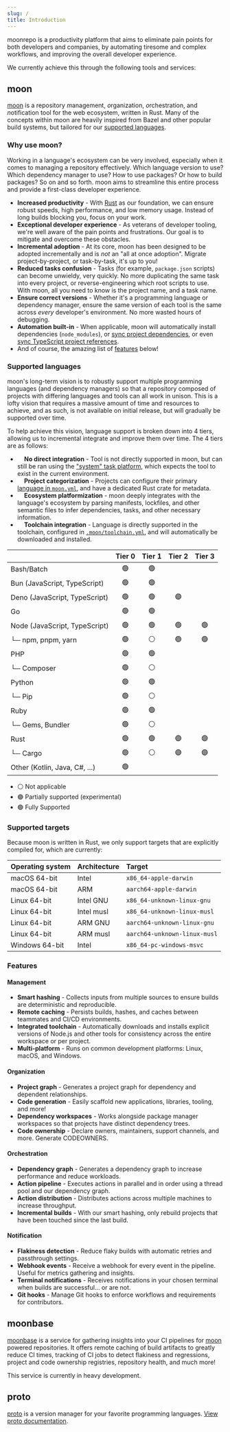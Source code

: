 ```yaml
---
slug: /
title: Introduction
---
```



moonrepo is a productivity platform that aims to eliminate pain points for both developers and
companies, by automating tiresome and complex workflows, and improving the overall developer
experience.

We currently achieve this through the following tools and services:

## moon

[moon](/moon) is a repository *m*anagement, *o*rganization, *o*rchestration, and *n*otification tool
for the web ecosystem, written in Rust. Many of the concepts within moon are heavily inspired from
Bazel and other popular build systems, but tailored for our
[supported languages](#supported-languages).

### Why use moon?

Working in a language's ecosystem can be very involved, especially when it comes to managing a
repository effectively. Which language version to use? Which dependency manager to use? How to use
packages? Or how to build packages? So on and so forth. moon aims to streamline this entire process
and provide a first-class developer experience.

- **Increased productivity** - With [Rust](https://www.rust-lang.org/) as our foundation, we can
  ensure robust speeds, high performance, and low memory usage. Instead of long builds blocking you,
  focus on your work.
- **Exceptional developer experience** - As veterans of developer tooling, we're well aware of the
  pain points and frustrations. Our goal is to mitigate and overcome these obstacles.
- **Incremental adoption** - At its core, moon has been designed to be adopted incrementally and is
  _not_ an "all at once adoption". Migrate project-by-project, or task-by-task, it's up to you!
- **Reduced tasks confusion** - Tasks (for example, `package.json` scripts) can become unwieldy,
  very quickly. No more duplicating the same task into every project, or reverse-engineering which
  root scripts to use. With moon, all you need to know is the project name, and a task name.
- **Ensure correct versions** - Whether it's a programming language or dependency manager, ensure
  the same version of each tool is the same across _every_ developer's environment. No more wasted
  hours of debugging.
- **Automation built-in** - When applicable, moon will automatically install dependencies
  (`node_modules`), or
  [sync project dependencies](/docs/config/toolchain#syncprojectworkspacedependencies), or even
  [sync TypeScript project references](/docs/config/toolchain#syncprojectreferences).
- And of course, the amazing list of [features](#features) below!

### Supported languages

moon's long-term vision is to robustly support multiple programming languages (and dependency
managers) so that a repository composed of projects with differing languages and tools can all work
in unison. This is a lofty vision that requires a massive amount of time and resources to achieve,
and as such, is not available on initial release, but will gradually be supported over time.

To help achieve this vision, language support is broken down into 4 tiers, allowing us to
incremental integrate and improve them over time. The 4 tiers are as follows:

- &nbsp;<Label text="Tier 0" variant="failure" /> &nbsp; **No direct integration** - Tool is not
  directly supported in moon, but can still be ran using the
  ["system" task platform](/docs/faq#can-we-run-other-languages), which expects the tool to exist in
  the current environment.
- &nbsp;<Label text="Tier 1" variant="warning" /> &nbsp; **Project categorization** - Projects can
  configure their primary [language in `moon.yml`](/docs/config/project#language), and have a
  dedicated Rust crate for metadata.
- &nbsp;<Label text="Tier 2" variant="info" /> &nbsp; **Ecosystem platformization** - moon deeply
  integrates with the language's ecosystem by parsing manifests, lockfiles, and other semantic files
  to infer dependencies, tasks, and other necessary information.
- &nbsp;<Label text="Tier 3" variant="success" /> &nbsp; **Toolchain integration** - Language is
  directly supported in the toolchain, configured in
  [`.moon/toolchain.yml`](/docs/config/toolchain), and will automatically be downloaded and
  installed.

|                               | Tier 0 | Tier 1 | Tier 2 | Tier 3 |
| :---------------------------- | :----: | :----: | :----: | :----: |
| Bash/Batch                    |   🟢   |   🟢   |        |        |
| Bun (JavaScript, TypeScript)  |   🟢   |   🟢   |        |        |
| Deno (JavaScript, TypeScript) |   🟢   |   🟢   |   🟣   |        |
| Go                            |   🟢   |   🟢   |        |        |
| Node (JavaScript, TypeScript) |   🟢   |   🟢   |   🟢   |   🟢   |
| └─ npm, pnpm, yarn            |   🟢   |   ⚪️   |   🟢   |   🟢   |
| PHP                           |   🟢   |   🟢   |        |        |
| └─ Composer                   |   🟢   |   ⚪️   |        |        |
| Python                        |   🟢   |   🟢   |        |        |
| └─ Pip                        |   🟢   |   ⚪️   |        |        |
| Ruby                          |   🟢   |   🟢   |        |        |
| └─ Gems, Bundler              |   🟢   |   ⚪️   |        |        |
| Rust                          |   🟢   |   🟢   |   🟣   |   🟣   |
| └─ Cargo                      |   🟢   |   ⚪️   |   🟣   |   🟣   |
| Other (Kotlin, Java, C#, ...) |   🟢   |        |        |        |

- ⚪️ Not applicable
- 🟣 Partially supported (experimental)
- 🟢 Fully Supported

### Supported targets

Because moon is written in Rust, we only support targets that are explicitly compiled for, which are
currently:

| Operating system | Architecture | Target                       |
| :--------------- | :----------- | :--------------------------- |
| macOS 64-bit     | Intel        | `x86_64-apple-darwin`        |
| macOS 64-bit     | ARM          | `aarch64-apple-darwin`       |
| Linux 64-bit     | Intel GNU    | `x86_64-unknown-linux-gnu`   |
| Linux 64-bit     | Intel musl   | `x86_64-unknown-linux-musl`  |
| Linux 64-bit     | ARM GNU      | `aarch64-unknown-linux-gnu`  |
| Linux 64-bit     | ARM musl     | `aarch64-unknown-linux-musl` |
| Windows 64-bit   | Intel        | `x86_64-pc-windows-msvc`     |

### Features

#### Management

- **Smart hashing** - Collects inputs from multiple sources to ensure builds are deterministic and
  reproducible.
- **Remote caching** - Persists builds, hashes, and caches between teammates and CI/CD environments.
- **Integrated toolchain** - Automatically downloads and installs explicit versions of Node.js and
  other tools for consistency across the entire workspace or per project.
- **Multi-platform** - Runs on common development platforms: Linux, macOS, and Windows.

#### Organization

- **Project graph** - Generates a project graph for dependency and dependent relationships.
- **Code generation** - Easily scaffold new applications, libraries, tooling, and more!
- **Dependency workspaces** - Works alongside package manager workspaces so that projects have
  distinct dependency trees.
- **Code ownership** <FeatureStatus status="new" /> - Declare owners, maintainers, support channels,
  and more. Generate CODEOWNERS.

#### Orchestration

- **Dependency graph** - Generates a dependency graph to increase performance and reduce workloads.
- **Action pipeline** - Executes actions in parallel and in order using a thread pool and our
  dependency graph.
- **Action distribution** <FeatureStatus status="coming-soon" /> - Distributes actions across
  multiple machines to increase throughput.
- **Incremental builds** - With our smart hashing, only rebuild projects that have been touched
  since the last build.

#### Notification

- **Flakiness detection** - Reduce flaky builds with automatic retries and passthrough settings.
- **Webhook events** <FeatureStatus status="experimental" /> - Receive a webhook for every event in
  the pipeline. Useful for metrics gathering and insights.
- **Terminal notifications** <FeatureStatus status="coming-soon" /> - Receives notifications in your
  chosen terminal when builds are successful... or are not.
- **Git hooks** <FeatureStatus status="new" /> - Manage Git hooks to enforce workflows and
  requirements for contributors.

## moonbase

[moonbase](/moonbase) is a service for gathering insights into your CI pipelines for [moon](#moon)
powered repositories. It offers remote caching of build artifacts to greatly reduce CI times,
tracking of CI jobs to detect flakiness and regressions, project and code ownership registries,
repository health, and much more!

This service is currently in heavy development.

## proto

[proto](/proto) is a version manager for your favorite programming languages.
[View proto documentation](/docs/proto).
